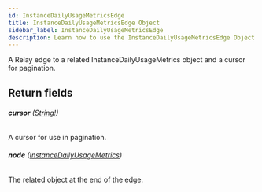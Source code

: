 ```yaml
---
id: InstanceDailyUsageMetricsEdge
title: InstanceDailyUsageMetricsEdge Object
sidebar_label: InstanceDailyUsageMetricsEdge
description: Learn how to use the InstanceDailyUsageMetricsEdge Object for Builder's API.
---
```


A Relay edge to a related InstanceDailyUsageMetrics object and a cursor for pagination.

## Return fields

###### <b>cursor</b> ([String!](/self-managed/composer/builder/api/schema/scalar/String.mdx))

A cursor for use in pagination.

###### <b>node</b> ([InstanceDailyUsageMetrics](/self-managed/composer/builder/api/schema/object/InstanceDailyUsageMetrics.mdx))

The related object at the end of the edge.
